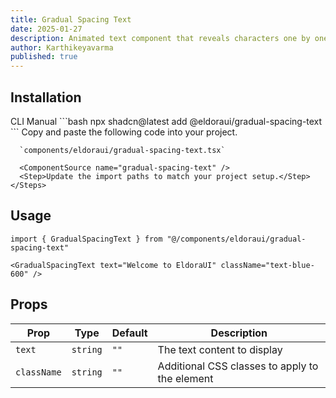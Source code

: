 ```yaml
---
title: Gradual Spacing Text
date: 2025-01-27
description: Animated text component that reveals characters one by one with gradual spacing effect.
author: Karthikeyavarma
published: true
---
```


<ComponentPreview name="gradual-spacing-text-demo" />

## Installation

<Tabs defaultValue="cli">
  <TabsList>
    <TabsTrigger value="cli">CLI</TabsTrigger>
    <TabsTrigger value="manual">Manual</TabsTrigger>
  </TabsList>
  <TabsContent value="cli">
    ```bash 
    npx shadcn@latest add @eldoraui/gradual-spacing-text
    ```
  </TabsContent>
  <TabsContent value="manual">
    <Steps>
      <Step>Copy and paste the following code into your project.</Step>

      `components/eldoraui/gradual-spacing-text.tsx`

      <ComponentSource name="gradual-spacing-text" />
      <Step>Update the import paths to match your project setup.</Step>
    </Steps>

  </TabsContent>
</Tabs>

## Usage

```tsx showLineNumbers
import { GradualSpacingText } from "@/components/eldoraui/gradual-spacing-text"
```

```tsx showLineNumbers
<GradualSpacingText text="Welcome to EldoraUI" className="text-blue-600" />
```

## Props

| Prop        | Type     | Default | Description                                    |
| ----------- | -------- | ------- | ---------------------------------------------- |
| `text`      | `string` | `""`    | The text content to display                    |
| `className` | `string` | `""`    | Additional CSS classes to apply to the element |
